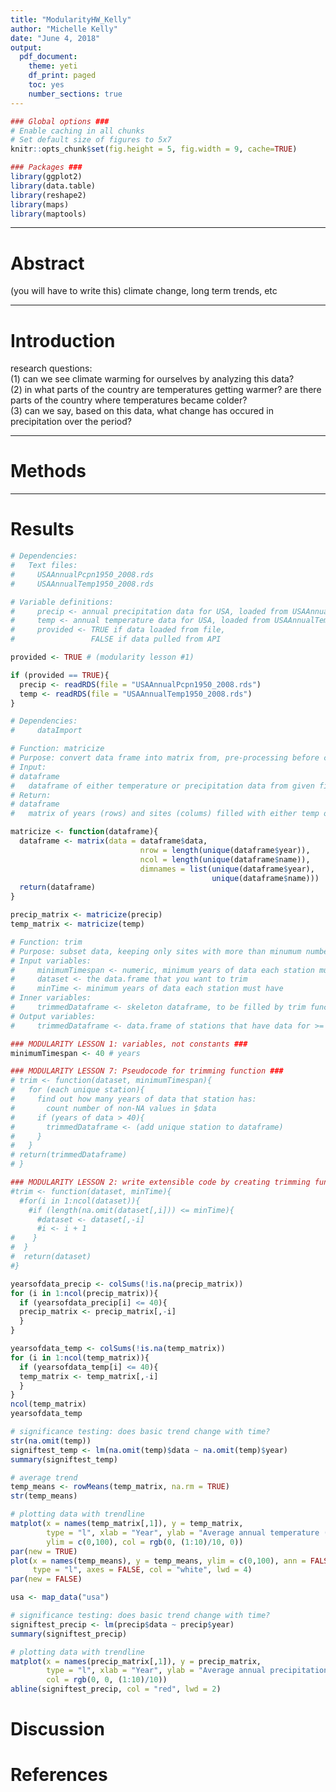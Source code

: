```yaml
---
title: "ModularityHW_Kelly"
author: "Michelle Kelly"
date: "June 4, 2018"
output: 
  pdf_document:
    theme: yeti
    df_print: paged
    toc: yes
    number_sections: true
---  
```

<!-- MODULARITY LESSON 8: note exact purpose of each Rmd chunk-->
<!-- R setup chunk -->
```r
### Global options ###
# Enable caching in all chunks
# Set default size of figures to 5x7
knitr::opts_chunk$set(fig.height = 5, fig.width = 9, cache=TRUE)

### Packages ###
library(ggplot2)
library(data.table)
library(reshape2)
library(maps)
library(maptools)
```

***  

# Abstract  

(you will have to write this) climate change, long term trends, etc  

***  

# Introduction  

research questions:  
(1) can we see climate warming for ourselves by analyzing this data?  
(2) in what parts of the country are temperatures getting warmer? are there parts of the country where temperatures became colder?  
(3) can we say, based on this data, what change has occured in precipitation over the period?  

***

# Methods  

***

# Results  

```r
# Dependencies: 
#   Text files:
#     USAAnnualPcpn1950_2008.rds
#     USAAnnualTemp1950_2008.rds

# Variable definitions: 
#     precip <- annual precipitation data for USA, loaded from USAAnnualPcpn1950_2008.rds
#     temp <- annual temperature data for USA, loaded from USAAnnualTemp1950_2008.rds
#     provided <- TRUE if data loaded from file, 
#                 FALSE if data pulled from API

provided <- TRUE # (modularity lesson #1)

if (provided == TRUE){
  precip <- readRDS(file = "USAAnnualPcpn1950_2008.rds")
  temp <- readRDS(file = "USAAnnualTemp1950_2008.rds")
}
```

```r
# Dependencies:
#     dataImport

# Function: matricize
# Purpose: convert data frame into matrix from, pre-processing before cleaning data
# Input:
# dataframe     
#   dataframe of either temperature or precipitation data from given files
# Return:
# dataframe
#   matrix of years (rows) and sites (colums) filled with either temp or precip data

matricize <- function(dataframe){
  dataframe <- matrix(data = dataframe$data,
                             nrow = length(unique(dataframe$year)),
                             ncol = length(unique(dataframe$name)),
                             dimnames = list(unique(dataframe$year),
                                             unique(dataframe$name)))
  return(dataframe)
}

precip_matrix <- matricize(precip)
temp_matrix <- matricize(temp)

# Function: trim
# Purpose: subset data, keeping only sites with more than minumum number of years of data
# Input variables:
#     minimumTimespan <- numeric, minimum years of data each station must have
#     dataset <- the data.frame that you want to trim
#     minTime <- minimum years of data each station must have
# Inner variables:
#     trimmedDataframe <- skeleton dataframe, to be filled by trim function
# Output variables:
#     trimmedDataframe <- data.frame of stations that have data for >= minTime

### MODULARITY LESSON 1: variables, not constants ###
minimumTimespan <- 40 # years

### MODULARITY LESSON 7: Pseudocode for trimming function ###
# trim <- function(dataset, minimumTimespan){
#   for (each unique station){
#     find out how many years of data that station has:
#       count number of non-NA values in $data 
#     if (years of data > 40){
#       trimmedDataframe <- (add unique station to dataframe)
#     }
#   }
# return(trimmedDataframe)
# }

### MODULARITY LESSON 2: write extensible code by creating trimming function ###
#trim <- function(dataset, minTime){
  #for(i in 1:ncol(dataset)){
    #if (length(na.omit(dataset[,i])) <= minTime){
      #dataset <- dataset[,-i]
      #i <- i + 1
#    }
#  }
#  return(dataset)
#}

yearsofdata_precip <- colSums(!is.na(precip_matrix))
for (i in 1:ncol(precip_matrix)){
  if (yearsofdata_precip[i] <= 40){
  precip_matrix <- precip_matrix[,-i]
  }
}

yearsofdata_temp <- colSums(!is.na(temp_matrix))
for (i in 1:ncol(temp_matrix)){
  if (yearsofdata_temp[i] <= 40){
  temp_matrix <- temp_matrix[,-i]
  }
}
ncol(temp_matrix)
yearsofdata_temp
```

```r
# significance testing: does basic trend change with time?
str(na.omit(temp))
signiftest_temp <- lm(na.omit(temp)$data ~ na.omit(temp)$year)
summary(signiftest_temp)

# average trend
temp_means <- rowMeans(temp_matrix, na.rm = TRUE)
str(temp_means)

# plotting data with trendline
matplot(x = names(temp_matrix[,1]), y = temp_matrix,
        type = "l", xlab = "Year", ylab = "Average annual temperature (degrees F)",
        ylim = c(0,100), col = rgb(0, (1:10)/10, 0))
par(new = TRUE)
plot(x = names(temp_means), y = temp_means, ylim = c(0,100), ann = FALSE,
     type = "l", axes = FALSE, col = "white", lwd = 4)
par(new = FALSE)

usa <- map_data("usa")
```

```r
# significance testing: does basic trend change with time?
signiftest_precip <- lm(precip$data ~ precip$year)
summary(signiftest_precip)

# plotting data with trendline
matplot(x = names(precip_matrix[,1]), y = precip_matrix, 
        type = "l", xlab = "Year", ylab = "Average annual precipitation (inches)",
        col = rgb(0, 0, (1:10)/10))
abline(signiftest_precip, col = "red", lwd = 2)
```

# Discussion

# References

